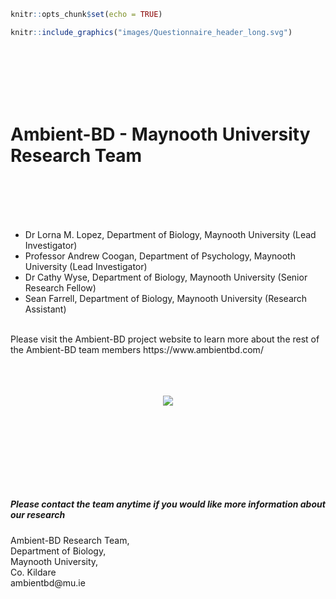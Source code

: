 
```r
knitr::opts_chunk$set(echo = TRUE)
```


```r
knitr::include_graphics("images/Questionnaire_header_long.svg")
```

<br><br> <br><!-- Add two line breaks -->
&nbsp;  
&nbsp;  

#  Ambient-BD - Maynooth University Research Team  

&nbsp;  
&nbsp;  
&nbsp;  
&nbsp;  

* Dr Lorna M. Lopez, Department of Biology, Maynooth University (Lead Investigator)  
* Professor Andrew Coogan, Department of Psychology, Maynooth University (Lead Investigator)  
* Dr Cathy Wyse, Department of Biology, Maynooth University (Senior Research Fellow)  
* Sean Farrell, Department of Biology, Maynooth University (Research Assistant)   

<br>
Please visit the Ambient-BD project website to learn more about the rest of the Ambient-BD team members 
https://www.ambientbd.com/

&nbsp;  
&nbsp; 
&nbsp;  
&nbsp;  
<center>  
![](images/team.svg)
</center> 
&nbsp;  
&nbsp; 
&nbsp;  
&nbsp;  


&nbsp;  
&nbsp; &nbsp;  
&nbsp; 

##### Please contact the team anytime if you would like more information about our research

Ambient-BD Research Team,  
Department of Biology,  
Maynooth University,  
Co. Kildare  
ambientbd@mu.ie  